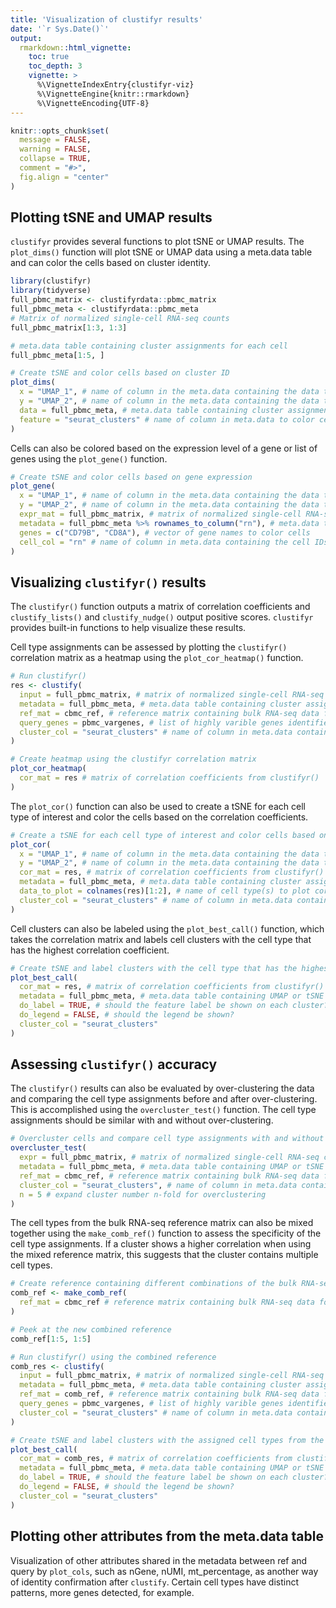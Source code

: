 ```yaml
---
title: 'Visualization of clustifyr results'
date: '`r Sys.Date()`'
output:
  rmarkdown::html_vignette:
    toc: true
    toc_depth: 3
    vignette: >
      %\VignetteIndexEntry{clustifyr-viz}
      %\VignetteEngine{knitr::rmarkdown}
      %\VignetteEncoding{UTF-8}
---
```


```r
knitr::opts_chunk$set(
  message = FALSE,
  warning = FALSE,
  collapse = TRUE,
  comment = "#>",
  fig.align = "center"
)
```

## Plotting tSNE and UMAP results

`clustifyr` provides several functions to plot tSNE or UMAP results. The `plot_dims()` function will plot tSNE or UMAP data using a meta.data table and can color the cells based on cluster identity.

```r
library(clustifyr)
library(tidyverse)
full_pbmc_matrix <- clustifyrdata::pbmc_matrix
full_pbmc_meta <- clustifyrdata::pbmc_meta
# Matrix of normalized single-cell RNA-seq counts
full_pbmc_matrix[1:3, 1:3]

# meta.data table containing cluster assignments for each cell
full_pbmc_meta[1:5, ]

# Create tSNE and color cells based on cluster ID
plot_dims(
  x = "UMAP_1", # name of column in the meta.data containing the data to plot on x-axis
  y = "UMAP_2", # name of column in the meta.data containing the data to plot on y-axis
  data = full_pbmc_meta, # meta.data table containing cluster assignments for each cell
  feature = "seurat_clusters" # name of column in meta.data to color cells by
)
```

Cells can also be colored based on the expression level of a gene or list of genes using the `plot_gene()` function.   

```r
# Create tSNE and color cells based on gene expression
plot_gene(
  x = "UMAP_1", # name of column in the meta.data containing the data to plot on x-axis
  y = "UMAP_2", # name of column in the meta.data containing the data to plot on y-axis
  expr_mat = full_pbmc_matrix, # matrix of normalized single-cell RNA-seq counts
  metadata = full_pbmc_meta %>% rownames_to_column("rn"), # meta.data table containing cluster assignments for each cell
  genes = c("CD79B", "CD8A"), # vector of gene names to color cells
  cell_col = "rn" # name of column in meta.data containing the cell IDs
)
```

## Visualizing `clustifyr()` results

The `clustifyr()` function outputs a matrix of correlation coefficients and `clustify_lists()` and `clustify_nudge()` output positive scores. `clustifyr` provides built-in functions to help visualize these results.

Cell type assignments can be assessed by plotting the `clustifyr()` correlation matrix as a heatmap using the `plot_cor_heatmap()` function.

```r
# Run clustifyr()
res <- clustify(
  input = full_pbmc_matrix, # matrix of normalized single-cell RNA-seq counts
  metadata = full_pbmc_meta, # meta.data table containing cluster assignments for each cell
  ref_mat = cbmc_ref, # reference matrix containing bulk RNA-seq data for each cell type
  query_genes = pbmc_vargenes, # list of highly varible genes identified with Seurat
  cluster_col = "seurat_clusters" # name of column in meta.data containing cell clusters
)

# Create heatmap using the clustifyr correlation matrix
plot_cor_heatmap(
  cor_mat = res # matrix of correlation coefficients from clustifyr()
)
```

The `plot_cor()` function can also be used to create a tSNE for each cell type of interest and color the cells based on the correlation coefficients.

```r
# Create a tSNE for each cell type of interest and color cells based on correlation coefficients
plot_cor(
  x = "UMAP_1", # name of column in the meta.data containing the data to plot on x-axis
  y = "UMAP_2", # name of column in the meta.data containing the data to plot on y-axis
  cor_mat = res, # matrix of correlation coefficients from clustifyr()
  metadata = full_pbmc_meta, # meta.data table containing cluster assignments for each cell
  data_to_plot = colnames(res)[1:2], # name of cell type(s) to plot correlation coefficients
  cluster_col = "seurat_clusters" # name of column in meta.data containing cell clusters
)
```

Cell clusters can also be labeled using the `plot_best_call()` function, which takes the correlation matrix and labels cell clusters with the cell type that has the highest correlation coefficient.

```r
# Create tSNE and label clusters with the cell type that has the highest correlation coefficient
plot_best_call(
  cor_mat = res, # matrix of correlation coefficients from clustifyr()
  metadata = full_pbmc_meta, # meta.data table containing UMAP or tSNE data
  do_label = TRUE, # should the feature label be shown on each cluster?
  do_legend = FALSE, # should the legend be shown?
  cluster_col = "seurat_clusters"
)
```

## Assessing `clustifyr()` accuracy

The `clustifyr()` results can also be evaluated by over-clustering the data and comparing the cell type assignments before and after over-clustering. This is accomplished using the `overcluster_test()` function. The cell type assignments should be similar with and without over-clustering.

```r
# Overcluster cells and compare cell type assignments with and without over-clustering
overcluster_test(
  expr = full_pbmc_matrix, # matrix of normalized single-cell RNA-seq counts
  metadata = full_pbmc_meta, # meta.data table containing UMAP or tSNE data
  ref_mat = cbmc_ref, # reference matrix containing bulk RNA-seq data for each cell type
  cluster_col = "seurat_clusters", # name of column in meta.data containing cell clusters
  n = 5 # expand cluster number n-fold for overclustering
)
```

The cell types from the bulk RNA-seq reference matrix can also be mixed together using the `make_comb_ref()` function to assess the specificity of the cell type assignments. If a cluster shows a higher correlation when using the mixed reference matrix, this suggests that the cluster contains multiple cell types.

```r
# Create reference containing different combinations of the bulk RNA-seq data
comb_ref <- make_comb_ref(
  ref_mat = cbmc_ref # reference matrix containing bulk RNA-seq data for each cell type
)

# Peek at the new combined reference
comb_ref[1:5, 1:5]

# Run clustifyr() using the combined reference
comb_res <- clustify(
  input = full_pbmc_matrix, # matrix of normalized single-cell RNA-seq counts
  metadata = full_pbmc_meta, # meta.data table containing cluster assignments for each cell
  ref_mat = comb_ref, # reference matrix containing bulk RNA-seq data for each cell type
  query_genes = pbmc_vargenes, # list of highly varible genes identified with Seurat
  cluster_col = "seurat_clusters" # name of column in meta.data containing cell clusters
)

# Create tSNE and label clusters with the assigned cell types from the combined reference
plot_best_call(
  cor_mat = comb_res, # matrix of correlation coefficients from clustifyr()
  metadata = full_pbmc_meta, # meta.data table containing UMAP or tSNE data
  do_label = TRUE, # should the feature label be shown on each cluster?
  do_legend = FALSE, # should the legend be shown?
  cluster_col = "seurat_clusters"
)
```

## Plotting other attributes from the meta.data table 

Visualization of other attributes shared in the metadata between ref and query by `plot_cols`, such as nGene, nUMI, mt_percentage, as another way of identity confirmation after `clustify`. Certain cell types have distinct patterns, more genes detected, for example.
